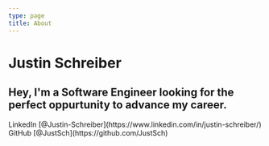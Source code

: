 ```yaml
---
type: page
title: About
---
```


# Justin Schreiber

Hey, I'm a Software Engineer looking for the perfect oppurtunity to advance my career. 
---

<div>
  LinkedIn [@Justin-Schreiber](https://www.linkedin.com/in/justin-schreiber/)
  <br />
  GitHub [@JustSch](https://github.com/JustSch)
  <br />
</div>
